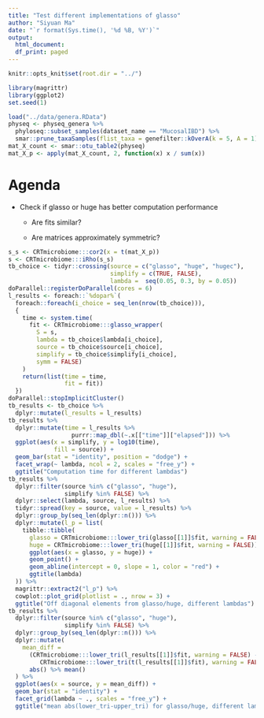 ```yaml
---
title: "Test different implementations of glasso"
author: "Siyuan Ma"
date: "`r format(Sys.time(), '%d %B, %Y')`"
output:
  html_document:
  df_print: paged
---
```

```r
knitr::opts_knit$set(root.dir = "../")
```

```r
library(magrittr)
library(ggplot2)
set.seed(1)
```

```r
load("../data/genera.RData")
physeq <- physeq_genera %>% 
  phyloseq::subset_samples(dataset_name == "MucosalIBD") %>% 
  smar::prune_taxaSamples(flist_taxa = genefilter::kOverA(k = 5, A = 1))
mat_X_count <- smar::otu_table2(physeq)
mat_X_p <- apply(mat_X_count, 2, function(x) x / sum(x))
```

# Agenda

* Check if glasso or huge has better computation performance 

  * Are fits similar?

  * Are matrices approximately symmetric?

```r
s_s <- CRTmicrobiome:::cor2(x = t(mat_X_p))
s <- CRTmicrobiome:::iRho(s_s)
tb_choice <- tidyr::crossing(source = c("glasso", "huge", "hugec"),
                             simplify = c(TRUE, FALSE),
                             lambda =  seq(0.05, 0.3, by = 0.05))
doParallel::registerDoParallel(cores = 6)
l_results <- foreach::`%dopar%`(
  foreach::foreach(i_choice = seq_len(nrow(tb_choice))),
  {
    time <- system.time(
      fit <- CRTmicrobiome:::glasso_wrapper(
        S = s, 
        lambda = tb_choice$lambda[i_choice], 
        source = tb_choice$source[i_choice],
        simplify = tb_choice$simplify[i_choice],
        symm = FALSE)
    )
    return(list(time = time,
                fit = fit))
  })
doParallel::stopImplicitCluster()
tb_results <- tb_choice %>% 
  dplyr::mutate(l_results = l_results)
tb_results %>% 
  dplyr::mutate(time = l_results %>% 
                  purrr::map_dbl(~.x[["time"]]["elapsed"])) %>% 
  ggplot(aes(x = simplify, y = log10(time), 
             fill = source)) +
  geom_bar(stat = "identity", position = "dodge") +
  facet_wrap(~ lambda, ncol = 2, scales = "free_y") +
  ggtitle("Computation time for different lambdas")
tb_results %>% 
  dplyr::filter(source %in% c("glasso", "huge"),
                simplify %in% FALSE) %>% 
  dplyr::select(lambda, source, l_results) %>% 
  tidyr::spread(key = source, value = l_results) %>% 
  dplyr::group_by(seq_len(dplyr::n())) %>% 
  dplyr::mutate(l_p = list(
    tibble::tibble(
      glasso = CRTmicrobiome:::lower_tri(glasso[[1]]$fit, warning = FALSE),
      huge = CRTmicrobiome:::lower_tri(huge[[1]]$fit, warning = FALSE)) %>% 
      ggplot(aes(x = glasso, y = huge)) +
      geom_point() +
      geom_abline(intercept = 0, slope = 1, color = "red") +
      ggtitle(lambda)
  )) %>% 
  magrittr::extract2("l_p") %>% 
  cowplot::plot_grid(plotlist = ., nrow = 3) +
  ggtitle("Off diagonal elements from glasso/huge, different lambdas")
tb_results %>% 
  dplyr::filter(source %in% c("glasso", "huge"),
                simplify %in% FALSE) %>% 
  dplyr::group_by(seq_len(dplyr::n())) %>% 
  dplyr::mutate(
    mean_diff = 
      (CRTmicrobiome:::lower_tri(l_results[[1]]$fit, warning = FALSE) - 
         CRTmicrobiome:::lower_tri(t(l_results[[1]]$fit), warning = FALSE)) %>% 
      abs() %>% mean()
  ) %>% 
  ggplot(aes(x = source, y = mean_diff)) +
  geom_bar(stat = "identity") +
  facet_grid(lambda ~ ., scales = "free_y") +
  ggtitle("mean abs(lower_tri-upper_tri) for glasso/huge, different lambdas")
```